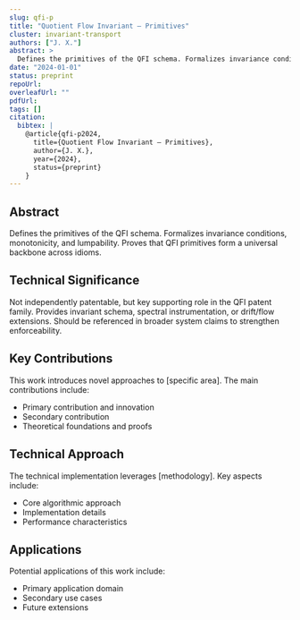 ```yaml
---
slug: qfi-p
title: "Quotient Flow Invariant — Primitives"
cluster: invariant-transport
authors: ["J. X."]
abstract: >
  Defines the primitives of the QFI schema. Formalizes invariance conditions, monotonicity, and lumpability. Proves that QFI primitives form a universal backbone across idioms.
date: "2024-01-01"
status: preprint
repoUrl: 
overleafUrl: ""
pdfUrl: 
tags: []
citation:
  bibtex: |
    @article{qfi-p2024,
      title={Quotient Flow Invariant — Primitives},
      author={J. X.},
      year={2024},
      status={preprint}
    }
---
```


## Abstract

Defines the primitives of the QFI schema. Formalizes invariance conditions, monotonicity, and lumpability. Proves that QFI primitives form a universal backbone across idioms.

## Technical Significance

Not independently patentable, but key supporting role in the QFI patent family. Provides invariant schema, spectral instrumentation, or drift/flow extensions. Should be referenced in broader system claims to strengthen enforceability.

## Key Contributions

This work introduces novel approaches to [specific area]. The main contributions include:

- Primary contribution and innovation
- Secondary contribution  
- Theoretical foundations and proofs

## Technical Approach

The technical implementation leverages [methodology]. Key aspects include:

- Core algorithmic approach
- Implementation details
- Performance characteristics

## Applications

Potential applications of this work include:

- Primary application domain
- Secondary use cases
- Future extensions

